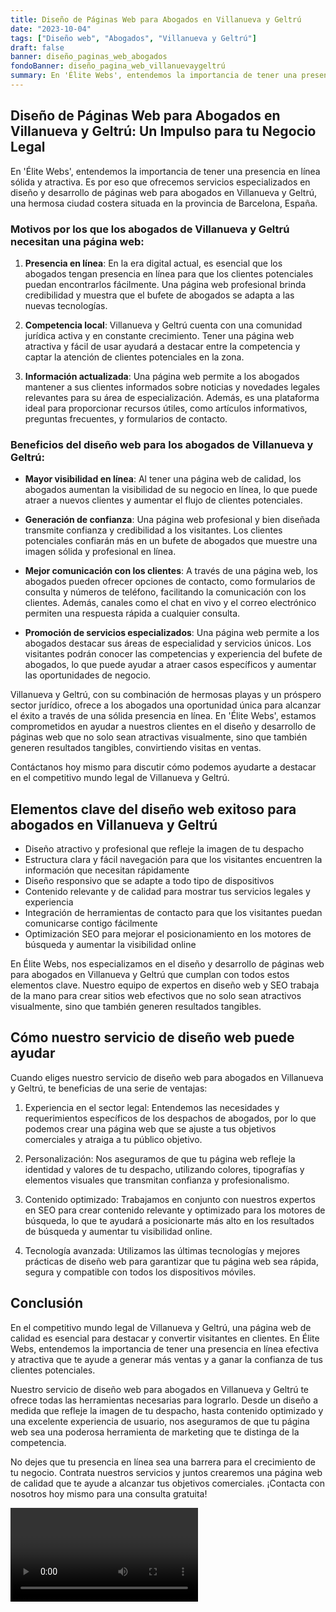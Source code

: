 ```yaml
---
title: Diseño de Páginas Web para Abogados en Villanueva y Geltrú
date: "2023-10-04"
tags: ["Diseño web", "Abogados", "Villanueva y Geltrú"]
draft: false
banner: diseño_paginas_web_abogados
fondoBanner: diseño_pagina_web_villanuevaygeltrú
summary: En 'Élite Webs', entendemos la importancia de tener una presencia en línea sólida y atractiva. Es por eso que ofrecemos servicios especializados en diseño y desarrollo de páginas web para abogados en Villanueva y Geltrú, una hermosa ciudad costera situada en la provincia de Barcelona, España.
---
```



## Diseño de Páginas Web para Abogados en Villanueva y Geltrú: Un Impulso para tu Negocio Legal

En 'Élite Webs', entendemos la importancia de tener una presencia en línea sólida y atractiva. Es por eso que ofrecemos servicios especializados en diseño y desarrollo de páginas web para abogados en Villanueva y Geltrú, una hermosa ciudad costera situada en la provincia de Barcelona, España.

### Motivos por los que los abogados de Villanueva y Geltrú necesitan una página web:

1. **Presencia en línea**: En la era digital actual, es esencial que los abogados tengan presencia en línea para que los clientes potenciales puedan encontrarlos fácilmente. Una página web profesional brinda credibilidad y muestra que el bufete de abogados se adapta a las nuevas tecnologías.

2. **Competencia local**: Villanueva y Geltrú cuenta con una comunidad jurídica activa y en constante crecimiento. Tener una página web atractiva y fácil de usar ayudará a destacar entre la competencia y captar la atención de clientes potenciales en la zona.

3. **Información actualizada**: Una página web permite a los abogados mantener a sus clientes informados sobre noticias y novedades legales relevantes para su área de especialización. Además, es una plataforma ideal para proporcionar recursos útiles, como artículos informativos, preguntas frecuentes, y formularios de contacto.

### Beneficios del diseño web para los abogados de Villanueva y Geltrú:

- **Mayor visibilidad en línea**: Al tener una página web de calidad, los abogados aumentan la visibilidad de su negocio en línea, lo que puede atraer a nuevos clientes y aumentar el flujo de clientes potenciales.

- **Generación de confianza**: Una página web profesional y bien diseñada transmite confianza y credibilidad a los visitantes. Los clientes potenciales confiarán más en un bufete de abogados que muestre una imagen sólida y profesional en línea.

- **Mejor comunicación con los clientes**: A través de una página web, los abogados pueden ofrecer opciones de contacto, como formularios de consulta y números de teléfono, facilitando la comunicación con los clientes. Además, canales como el chat en vivo y el correo electrónico permiten una respuesta rápida a cualquier consulta.

- **Promoción de servicios especializados**: Una página web permite a los abogados destacar sus áreas de especialidad y servicios únicos. Los visitantes podrán conocer las competencias y experiencia del bufete de abogados, lo que puede ayudar a atraer casos específicos y aumentar las oportunidades de negocio.

Villanueva y Geltrú, con su combinación de hermosas playas y un próspero sector jurídico, ofrece a los abogados una oportunidad única para alcanzar el éxito a través de una sólida presencia en línea. En 'Élite Webs', estamos comprometidos en ayudar a nuestros clientes en el diseño y desarrollo de páginas web que no solo sean atractivas visualmente, sino que también generen resultados tangibles, convirtiendo visitas en ventas.

Contáctanos hoy mismo para discutir cómo podemos ayudarte a destacar en el competitivo mundo legal de Villanueva y Geltrú.

<GifSeo />

<Cta />

## Elementos clave del diseño web exitoso para abogados en Villanueva y Geltrú

- Diseño atractivo y profesional que refleje la imagen de tu despacho
- Estructura clara y fácil navegación para que los visitantes encuentren la información que necesitan rápidamente
- Diseño responsivo que se adapte a todo tipo de dispositivos
- Contenido relevante y de calidad para mostrar tus servicios legales y experiencia
- Integración de herramientas de contacto para que los visitantes puedan comunicarse contigo fácilmente
- Optimización SEO para mejorar el posicionamiento en los motores de búsqueda y aumentar la visibilidad online

En Élite Webs, nos especializamos en el diseño y desarrollo de páginas web para abogados en Villanueva y Geltrú que cumplan con todos estos elementos clave. Nuestro equipo de expertos en diseño web y SEO trabaja de la mano para crear sitios web efectivos que no solo sean atractivos visualmente, sino que también generen resultados tangibles.

## Cómo nuestro servicio de diseño web puede ayudar

Cuando eliges nuestro servicio de diseño web para abogados en Villanueva y Geltrú, te beneficias de una serie de ventajas:

1. Experiencia en el sector legal: Entendemos las necesidades y requerimientos específicos de los despachos de abogados, por lo que podemos crear una página web que se ajuste a tus objetivos comerciales y atraiga a tu público objetivo.

2. Personalización: Nos aseguramos de que tu página web refleje la identidad y valores de tu despacho, utilizando colores, tipografías y elementos visuales que transmitan confianza y profesionalismo.

3. Contenido optimizado: Trabajamos en conjunto con nuestros expertos en SEO para crear contenido relevante y optimizado para los motores de búsqueda, lo que te ayudará a posicionarte más alto en los resultados de búsqueda y aumentar tu visibilidad online.

4. Tecnología avanzada: Utilizamos las últimas tecnologías y mejores prácticas de diseño web para garantizar que tu página web sea rápida, segura y compatible con todos los dispositivos móviles.

## Conclusión

En el competitivo mundo legal de Villanueva y Geltrú, una página web de calidad es esencial para destacar y convertir visitantes en clientes. En Élite Webs, entendemos la importancia de tener una presencia en línea efectiva y atractiva que te ayude a generar más ventas y a ganar la confianza de tus clientes potenciales.

Nuestro servicio de diseño web para abogados en Villanueva y Geltrú te ofrece todas las herramientas necesarias para lograrlo. Desde un diseño a medida que refleje la imagen de tu despacho, hasta contenido optimizado y una excelente experiencia de usuario, nos aseguramos de que tu página web sea una poderosa herramienta de marketing que te distinga de la competencia.

No dejes que tu presencia en línea sea una barrera para el crecimiento de tu negocio. Contrata nuestros servicios y juntos crearemos una página web de calidad que te ayude a alcanzar tus objetivos comerciales. ¡Contacta con nosotros hoy mismo para una consulta gratuita!

<Video />

<CtaBot job="Abogados" city="Villanueva y Geltrú" />

<Gmaps query="Villanueva y Geltrú+españa+maps" />
